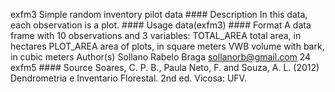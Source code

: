 
exfm3 Simple random inventory pilot data
#### Description
In this data, each observation is a plot.
#### Usage
data(exfm3)
#### Format
A data frame with 10 observations and 3 variables:
TOTAL_AREA total area, in hectares
PLOT_AREA area of plots, in square meters
VWB volume with bark, in cubic meters
Author(s)
Sollano Rabelo Braga <sollanorb@gmail.com>
24 exfm5
#### Source
Soares, C. P. B., Paula Neto, F. and Souza, A. L. (2012) Dendrometria e Inventario Florestal. 2nd
ed. Vicosa: UFV.
